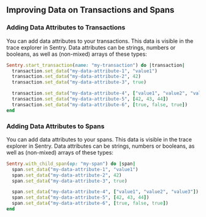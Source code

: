 ## Improving Data on Transactions and Spans

### Adding Data Attributes to Transactions

You can add data attributes to your transactions. This data is visible in the trace explorer in Sentry. Data attributes can be strings, numbers or booleans, as well as (non-mixed) arrays of these types:

```ruby
Sentry.start_transaction(name: "my-transaction") do |transaction|
  transaction.set_data("my-data-attribute-1", "value1")
  transaction.set_data("my-data-attribute-2", 42)
  transaction.set_data("my-data-attribute-3", true)

  transaction.set_data("my-data-attribute-4", ["value1", "value2", "value3"])
  transaction.set_data("my-data-attribute-5", [42, 43, 44])
  transaction.set_data("my-data-attribute-6", [true, false, true])
end
```

### Adding Data Attributes to Spans

You can add data attributes to your spans. This data is visible in the trace explorer in Sentry. Data attributes can be strings, numbers or booleans, as well as (non-mixed) arrays of these types:

```ruby
Sentry.with_child_span(op: "my-span") do |span|
  span.set_data("my-data-attribute-1", "value1")
  span.set_data("my-data-attribute-2", 42)
  span.set_data("my-data-attribute-3", true)

  span.set_data("my-data-attribute-4", ["value1", "value2", "value3"])
  span.set_data("my-data-attribute-5", [42, 43, 44])
  span.set_data("my-data-attribute-6", [true, false, true])
end
```
